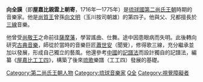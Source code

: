 '''向全謨'''（即'''屋嘉比親雲上朝寄'''，1716年—1775年）是[[琉球國|琉球國]][[第二尚氏王朝|第二尚氏王朝]]時期的音樂家。他是[[尚質王|尚質王]]曾孫[[向文明|向文明]]（玉川按司朝雄）的第四子。他與父、兄都擅長於[[三線|三線]]音樂。

他曾受[[尚敬王|尚敬王]]之命前往[[薩摩藩|薩摩藩]]，學習謠曲、仕舞。途中因患眼病而失明。此後轉向研究[[古典音樂|古典音樂]]，師從於當時的音樂巨匠[[蕭世安|蕭世安]]（聞覺），修得歌三線，充分繼承並加以發展，形成自己獨立的藝風。他還參考[[中國|中國]]的[[記譜法|記譜法]]而設計獨自的記譜法，編纂《[[屋嘉比工工四|屋嘉比工工四]]》，構築了後來[[琉歌|琉歌]]樂譜（工工四）發展的基礎。

[[Category:第二尚氏王朝人物|Category:第二尚氏王朝人物]]
[[Category:琉球音樂家|Category:琉球音樂家]]
[[Category:琉球向氏|Q全]]
[[Category:視覺障礙者|Category:視覺障礙者]]